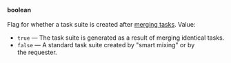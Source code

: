 **boolean**<br/><br/>Flag for whether a task suite is created after [merging tasks](/docs-new/api/create-prj#task-merge). Value:

- `true` — The task suite is generated as a result of merging identical tasks.
- `false` — A standard task suite created by "smart mixing" or by the requester.